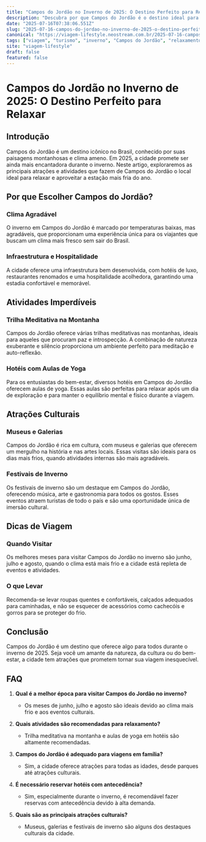 ```yaml
---
title: "Campos do Jordão no Inverno de 2025: O Destino Perfeito para Relaxar"
description: "Descubra por que Campos do Jordão é o destino ideal para o inverno de 2025, com opções de trilhas, hotéis com yoga e muito mais."
date: "2025-07-16T07:38:06.551Z"
slug: "2025-07-16-campos-do-jordao-no-inverno-de-2025-o-destino-perfeito-para-relaxar"
canonical: "https://viagem-lifestyle.neostream.com.br/2025-07-16-campos-do-jordao-no-inverno-de-2025-o-destino-perfeito-para-relaxar"
tags: ["viagem", "turismo", "inverno", "Campos do Jordão", "relaxamento"]
site: "viagem-lifestyle"
draft: false
featured: false
---
```


# Campos do Jordão no Inverno de 2025: O Destino Perfeito para Relaxar

## Introdução

Campos do Jordão é um destino icônico no Brasil, conhecido por suas paisagens montanhosas e clima ameno. Em 2025, a cidade promete ser ainda mais encantadora durante o inverno. Neste artigo, exploraremos as principais atrações e atividades que fazem de Campos do Jordão o local ideal para relaxar e aproveitar a estação mais fria do ano.

## Por que Escolher Campos do Jordão?

### Clima Agradável

O inverno em Campos do Jordão é marcado por temperaturas baixas, mas agradáveis, que proporcionam uma experiência única para os viajantes que buscam um clima mais fresco sem sair do Brasil.

### Infraestrutura e Hospitalidade

A cidade oferece uma infraestrutura bem desenvolvida, com hotéis de luxo, restaurantes renomados e uma hospitalidade acolhedora, garantindo uma estadia confortável e memorável.

## Atividades Imperdíveis

### Trilha Meditativa na Montanha

Campos do Jordão oferece várias trilhas meditativas nas montanhas, ideais para aqueles que procuram paz e introspecção. A combinação de natureza exuberante e silêncio proporciona um ambiente perfeito para meditação e auto-reflexão.

### Hotéis com Aulas de Yoga

Para os entusiastas do bem-estar, diversos hotéis em Campos do Jordão oferecem aulas de yoga. Essas aulas são perfeitas para relaxar após um dia de exploração e para manter o equilíbrio mental e físico durante a viagem.

## Atrações Culturais

### Museus e Galerias

Campos do Jordão é rica em cultura, com museus e galerias que oferecem um mergulho na história e nas artes locais. Essas visitas são ideais para os dias mais frios, quando atividades internas são mais agradáveis.

### Festivais de Inverno

Os festivais de inverno são um destaque em Campos do Jordão, oferecendo música, arte e gastronomia para todos os gostos. Esses eventos atraem turistas de todo o país e são uma oportunidade única de imersão cultural.

## Dicas de Viagem

### Quando Visitar

Os melhores meses para visitar Campos do Jordão no inverno são junho, julho e agosto, quando o clima está mais frio e a cidade está repleta de eventos e atividades.

### O que Levar

Recomenda-se levar roupas quentes e confortáveis, calçados adequados para caminhadas, e não se esquecer de acessórios como cachecóis e gorros para se proteger do frio.

## Conclusão

Campos do Jordão é um destino que oferece algo para todos durante o inverno de 2025. Seja você um amante da natureza, da cultura ou do bem-estar, a cidade tem atrações que prometem tornar sua viagem inesquecível.

## FAQ

1. **Qual é a melhor época para visitar Campos do Jordão no inverno?**
   - Os meses de junho, julho e agosto são ideais devido ao clima mais frio e aos eventos culturais.

2. **Quais atividades são recomendadas para relaxamento?**
   - Trilha meditativa na montanha e aulas de yoga em hotéis são altamente recomendadas.

3. **Campos do Jordão é adequado para viagens em família?**
   - Sim, a cidade oferece atrações para todas as idades, desde parques até atrações culturais.

4. **É necessário reservar hotéis com antecedência?**
   - Sim, especialmente durante o inverno, é recomendável fazer reservas com antecedência devido à alta demanda.

5. **Quais são as principais atrações culturais?**
   - Museus, galerias e festivais de inverno são alguns dos destaques culturais da cidade.